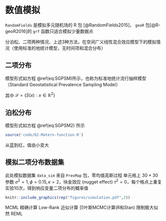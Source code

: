 # 数值模拟

`RandomFields` 是模拟多元随机场的 R 包 [@RandomFields2015]， `geoR` 包[@R-geoR2016]的 `grf` 函数只适合模拟少量数据点

分泊松、二项两种情况、上述3种方法，在空间广义线性混合效应模型下的模拟情况（使用标准的地统计模型，无时间项和混合分布）

## 二项分布

模型形式如方程 \@ref(eq:SGPSM)所示，也称为标准地统计流行抽样模型（Standard Geostatistical Prevalence Sampling Model）

\begin{equation}
\log\big\{\frac{p(x_i)}{1-p(x_i)}\big\} = d(x_i)'\beta + S(x_i) + Z_i (\#eq:SGPSM)
\end{equation}

其中 $\mathcal{S} = \{S(x):x \in \mathbb{R}^2\}$


## 泊松分布

模型形式如方程 \@ref(eq:SGPSM2) 所示

\begin{equation}
\log[\lambda(x_i)] = d(x_i)'\beta + S(x_i) + Z_i (\#eq:SGPSM2)
\end{equation}


```{r matern-function}
source('code/02-Matern-function.R') 
```

从蓝到红，值由小变大

## 模拟二项分布数据集

此处模拟数据集 `data_sim` 来自 `PrevMap` 包，零均值高斯过程 单元格上 $30 \times 30$ 参数 
$\sigma^2 = 1, \phi = 0.15, \kappa =  2$，块金效应 (nugget effect) $\tau^2 = 0$，每个格点上重复实验10次，得到响应变量二项分布的概率值


```{r low-rank,fig.cap="数值模拟",fig.pos="!htb"}
knitr::include_graphics(rep("figures/simulation.pdf",2))
```

MCML 精确计算 
Low-Rank 近似计算 
贝叶斯MCMC计算(R和Stan) 
限制极大似然 REML 
